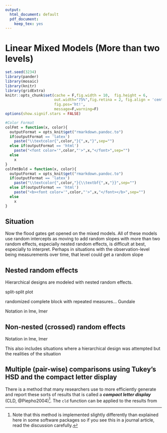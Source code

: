 ```yaml
---
output:
  html_document: default
  pdf_document:
    keep_tex: yes
---
```


# Linear Mixed Models (More than two levels) {#chapter8}

```r
set.seed(3234)
library(pander)
library(mosaic)
library(knitr)
library(gridExtra)
knitr::opts_chunk$set(cache = F,fig.width = 10,  fig.height = 6,
                      out.width="75%",fig.retina = 2, fig.align = 'center',
                      fig.pos='ht!',
                      message=F,warning=F)
options(show.signif.stars = FALSE)
```


```r
#Color Format
colFmt = function(x, color){
  outputFormat = opts_knit$get("rmarkdown.pandoc.to")
  if(outputFormat == 'latex')
    paste("\\textcolor{",color,"}{",x,"}",sep="")
  else if(outputFormat == 'html')
    paste("<font color='",color,"'>",x,"</font>",sep="")
  else
    x
}
colFmtBold = function(x, color){
  outputFormat = opts_knit$get("rmarkdown.pandoc.to")
  if(outputFormat == 'latex')
    paste("\\textcolor{",color,"}{\\textbf{",x,"}}",sep="")
  else if(outputFormat == 'html')
    paste("<b><font color='",color,"'>",x,"</font></b>",sep="")
  else
    x
}
```

## Situation {#section8-1}

Now the flood gates get opened on the mixed models. All of these models use random intercepts as moving to add random slopes with more than two random effects, especially nested random effects, is difficult at best, especially to interpret. Perhaps in situations with the observation-level being measurements over time, that level could get a random slope



## Nested random effects {#section8-2}

Hierarchical designs are modeled with nested random effects. 

split-split plot

randomized complete block with repeated measures... Gundale

Notation in lme, lmer



## Non-nested (crossed) random effects {#section8-3}

Notation in lme, lmer


This also includes situations where a hierarchical design was attempted but the realities of the situation 

<!-- \sectionmark{Multiple (pair-wise) comparisons using Tukey's HSD and CLD} -->

## Multiple (pair-wise) comparisons using Tukey's HSD and the compact letter display {#section8-4}

<!-- \sectionmark{Multiple (pair-wise) comparisons using Tukey's HSD and CLD} -->


\indent There is a method that many researchers use to more efficiently generate and 
report these sorts of results that is called a ***compact letter display*** \index{compact letter display}
(CLD, @Piepho2004)^[Note that this method is implemented slightly differently than explained here in some software packages so if you see this in a journal article, read the discussion carefully.]. The ``cld`` function can be applied to the results from 

<!-- \newpage -->

